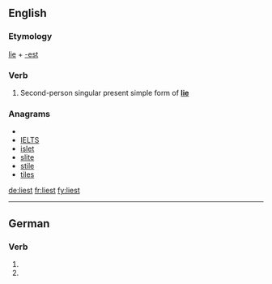 {{also|-liest}}
==English==

===Etymology===
[[lie]] + [[-est]]

===Verb===
{{infl|en|verb form}}

# {{archaic}} Second-person singular present simple form of '''[[lie]]'''

===Anagrams===
* {{alphagram|eilst}}
* [[IELTS#English|IELTS]]
* [[islet#English|islet]]
* [[slite#English|slite]]
* [[stile#English|stile]]
* [[tiles#English|tiles]]

[[de:liest]]
[[fr:liest]]
[[fy:liest]]

----
==German==
===Verb===
{{infl|de}}

# {{de-verb form of|lesen|2|s|g}}
# {{de-verb form of|lesen|3|s|g}}
{{rfc-auto}}